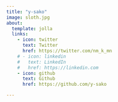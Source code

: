 ```yaml
---
title: "y-sako"
image: sloth.jpg
about:
  template: jolla
  links:
    - icon: twitter
      text: Twitter
      href: https://twitter.com/nm_k_mn
    # - icon: linkedin
    #   text: LinkedIn
    #   href: https://linkedin.com
    - icon: github
      text: Github
      href: https://github.com/y-sako

---
```


